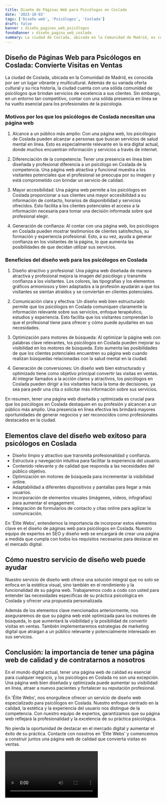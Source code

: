 ```yaml
---
title: Diseño de Páginas Web para Psicólogos en Coslada
date: '2023-10-03'
tags: ['Diseño web', 'Psicólogos', 'Coslada']
draft: false
banner : diseño_paginas_web_psicólogos
fondoBanner : diseño_pagina_web_coslada
summary: La ciudad de Coslada, ubicada en la Comunidad de Madrid, es conocida por ser un lugar vibrante y multicultural. Además de su variada oferta cultural y su rica historia, la ciudad cuenta con una sólida comunidad de psicólogos que brindan servicios de excelencia a sus clientes. Sin embargo, en un entorno tan competitivo, contar con una sólida presencia en línea se ha vuelto esencial para los profesionales de la psicología.
---
```


## Diseño de Páginas Web para Psicólogos en Coslada: Convierte Visitas en Ventas

La ciudad de Coslada, ubicada en la Comunidad de Madrid, es conocida por ser un lugar vibrante y multicultural. Además de su variada oferta cultural y su rica historia, la ciudad cuenta con una sólida comunidad de psicólogos que brindan servicios de excelencia a sus clientes. Sin embargo, en un entorno tan competitivo, contar con una sólida presencia en línea se ha vuelto esencial para los profesionales de la psicología.

### Motivos por los que los psicólogos de Coslada necesitan una página web

1. Alcance a un público más amplio: Con una página web, los psicólogos de Coslada pueden alcanzar a personas que buscan servicios de salud mental en línea. Esto es especialmente relevante en la era digital actual, donde muchos encuentran información y servicios a través de internet.

2. Diferenciación de la competencia: Tener una presencia en línea bien diseñada y profesional diferencia a un psicólogo en Coslada de la competencia. Una página web atractiva y funcional muestra a los visitantes potenciales que el profesional se preocupa por su imagen y está comprometido con brindar un servicio de calidad.

3. Mayor accesibilidad: Una página web permite a los psicólogos en Coslada proporcionar a sus clientes una mayor accesibilidad a su información de contacto, horarios de disponibilidad y servicios ofrecidos. Esto facilita a los clientes potenciales el acceso a la información necesaria para tomar una decisión informada sobre qué profesional elegir.

4. Generación de confianza: Al contar con una página web, los psicólogos en Coslada pueden mostrar testimonios de clientes satisfechos, su formación y experiencia profesional. Esto, a su vez, ayuda a generar confianza en los visitantes de la página, lo que aumenta las posibilidades de que decidan utilizar sus servicios.

### Beneficios del diseño web para los psicólogos en Coslada

1. Diseño atractivo y profesional: Una página web diseñada de manera atractiva y profesional mejora la imagen del psicólogo y transmite confianza a los visitantes. Los colores, las tipografías y los elementos gráficos armoniosos y bien adaptados a la profesión ayudarán a que los visitantes se sientan atraídos y se conviertan en clientes potenciales.

2. Comunicación clara y efectiva: Un diseño web bien estructurado permite que los psicólogos en Coslada comuniquen claramente la información relevante sobre sus servicios, enfoque terapéutico, estudios y experiencia. Esto facilita que los visitantes comprendan lo que el profesional tiene para ofrecer y cómo puede ayudarles en sus necesidades.

3. Optimización para motores de búsqueda: Al optimizar la página web con palabras clave relevantes, los psicólogos en Coslada pueden mejorar su visibilidad en los motores de búsqueda. Esto aumenta las posibilidades de que los clientes potenciales encuentren su página web cuando realizan búsquedas relacionadas con la salud mental en la ciudad.

4. Generación de conversiones: Un diseño web bien estructurado y optimizado tiene como objetivo principal convertir las visitas en ventas. Al integrar llamados a la acción claros y atractivos, los psicólogos en Coslada pueden dirigir a los visitantes hacia la toma de decisiones, ya sea para pedir una cita o solicitar más información sobre sus servicios.

En resumen, tener una página web diseñada y optimizada es crucial para que los psicólogos en Coslada destaquen en su profesión y alcancen a un público más amplio. Una presencia en línea efectiva les brindará mayores oportunidades de generar negocios y ser reconocidos como profesionales destacados en la ciudad.

<GifSeo />

<Cta />

## Elementos clave del diseño web exitoso para psicólogos en Coslada

- Diseño limpio y atractivo que transmita profesionalidad y confianza.
- Estructura y navegación intuitiva para facilitar la experiencia del usuario.
- Contenido relevante y de calidad que responda a las necesidades del público objetivo.
- Optimización en motores de búsqueda para incrementar la visibilidad online.
- Adaptabilidad a diferentes dispositivos y pantallas para llegar a más usuarios.
- Incorporación de elementos visuales (imágenes, videos, infografías) para aumentar el engagement.
- Integración de formularios de contacto y citas online para agilizar la comunicación.

En 'Élite Webs', entendemos la importancia de incorporar estos elementos clave en el diseño de páginas web para psicólogos en Coslada. Nuestro equipo de expertos en SEO y diseño web se encargará de crear una página a medida que cumpla con todos los requisitos necesarios para destacar en el mercado digital.

## Cómo nuestro servicio de diseño web puede ayudar

Nuestro servicio de diseño web ofrece una solución integral que no solo se enfoca en la estética visual, sino también en el rendimiento y la funcionalidad de su página web. Trabajaremos codo a codo con usted para entender las necesidades específicas de su práctica psicológica en Coslada y ofrecer una propuesta personalizada.

Además de los elementos clave mencionados anteriormente, nos aseguraremos de que su página web esté optimizada para los motores de búsqueda, lo que aumentará la visibilidad y la posibilidad de convertir visitas en ventas. También implementaremos estrategias de marketing digital que atraigan a un público relevante y potencialmente interesado en sus servicios.

## Conclusión: la importancia de tener una página web de calidad y de contratarnos a nosotros

En el mundo digital actual, tener una página web de calidad es esencial para cualquier negocio, y los psicólogos en Coslada no son una excepción. Una página web bien diseñada y optimizada puede aumentar su visibilidad en línea, atraer a nuevos pacientes y fortalecer su reputación profesional.

En 'Élite Webs', nos enorgullece ofrecer un servicio de diseño web especializado para psicólogos en Coslada. Nuestro enfoque centrado en la calidad, la estética y la experiencia del usuario nos distingue de la competencia. Con nuestro equipo de expertos, garantizamos que su página web reflejará la profesionalidad y la excelencia de su práctica psicológica.

No pierda la oportunidad de destacar en el mercado digital y aumentar el éxito de su práctica. Contacte con nosotros en 'Élite Webs' y comencemos a construir juntos una página web de calidad que convierta visitas en ventas.

<Video />

<CtaBot job='Psicólogos' city='Coslada'/>

<Gmaps query='Coslada+españa+maps' />